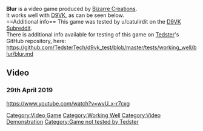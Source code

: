 <strong>Blur</strong> is a video game produced by [[Bizarre Creations]].
<br />
It works well with [[D9VK]], as can be seen below.
<br />
==Additional info==
This game was tested by u/catulirdit on the [[D9VK Subreddit]].
<br />
There is additional info available for testing of this game on [[User:Tedster|Tedster]]'s GitHub repository, here:
<br />
https://github.com/TedsterTech/d9vk_test/blob/master/tests/working_well/blur/blur.md

==Video==
===29th April 2019===
<youtube>https://www.youtube.com/watch?v=wvU_x-r7cxg</youtube>

[[Category:Video Game]]
[[Category:Working Well]]
[[Category:Video Demonstration]]
[[Category:Game not tested by Tedster]]
